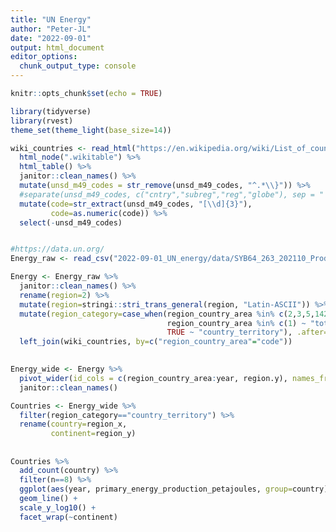 ```yaml
---
title: "UN Energy"
author: "Peter-JL"
date: "2022-09-01"
output: html_document
editor_options: 
  chunk_output_type: console
---
```


```r
knitr::opts_chunk$set(echo = TRUE)

library(tidyverse)
library(rvest)
theme_set(theme_light(base_size=14))

wiki_countries <- read_html("https://en.wikipedia.org/wiki/List_of_countries_by_United_Nations_geoscheme") %>% 
  html_node(".wikitable") %>% 
  html_table() %>% 
  janitor::clean_names() %>% 
  mutate(unsd_m49_codes = str_remove(unsd_m49_codes, "^.*\\}")) %>% 
  #separate(unsd_m49_codes, c("cntry","subreg","reg","globe"), sep = " < ", fill="left", extra="merge") 
  mutate(code=str_extract(unsd_m49_codes, "[\\d]{3}"),
         code=as.numeric(code)) %>% 
  select(-unsd_m49_codes)


#https://data.un.org/
Energy_raw <- read_csv("2022-09-01_UN_energy/data/SYB64_263_202110_Production, Trade and Supply of Energy.csv", skip=1, locale="UTF8")

Energy <- Energy_raw %>% 
  janitor::clean_names() %>% 
  rename(region=2) %>% 
  mutate(region=stringi::stri_trans_general(region, "Latin-ASCII")) %>%  #good enough fix for now
  mutate(region_category=case_when(region_country_area %in% c(2,3,5,142,150,9)~"continent",
                                   region_country_area %in% c(1) ~ "total",
                                   TRUE ~ "country_territory"), .after=region_country_area) %>% 
  left_join(wiki_countries, by=c("region_country_area"="code"))
  

Energy_wide <- Energy %>% 
  pivot_wider(id_cols = c(region_country_area:year, region.y), names_from = series, values_from = value) %>% 
  janitor::clean_names()

Countries <- Energy_wide %>% 
  filter(region_category=="country_territory") %>% 
  rename(country=region_x,
         continent=region_y)
```

## 

```r
Countries %>% 
  add_count(country) %>% 
  filter(n==8) %>% 
  ggplot(aes(year, primary_energy_production_petajoules, group=country)) +
  geom_line() +
  scale_y_log10() +
  facet_wrap(~continent)
```


